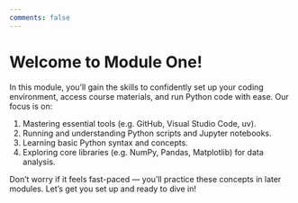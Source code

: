 ```yaml
---
comments: false
---
```


# Welcome to Module One! {.unnumbered}

In this module, you'll gain the skills to confidently set up your coding environment, access course materials, and run Python code with ease. Our focus is on:

1. Mastering essential tools (e.g. GitHub, Visual Studio Code, uv).
2. Running and understanding Python scripts and Jupyter notebooks.
3. Learning basic Python syntax and concepts.
4. Exploring core libraries (e.g. NumPy, Pandas, Matplotlib) for data analysis.

Don’t worry if it feels fast-paced — you’ll practice these concepts in later modules. Let’s get you set up and ready to dive in!